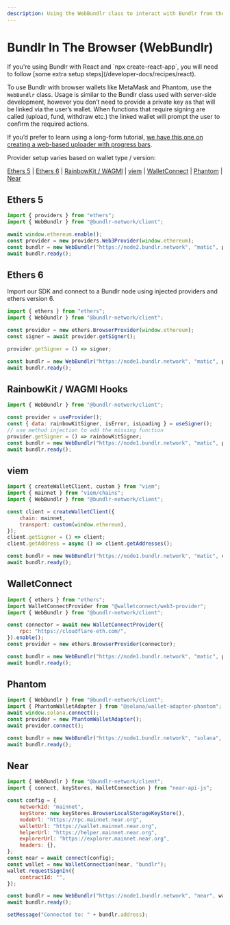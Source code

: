 ```yaml
---
description: Using the WebBundlr class to interact with Bundlr from the browser
---
```



# Bundlr In The Browser (WebBundlr)

<Callout emoji="🚀">
	If you're using Bundlr with React and `npx create-react-app`, you will need to follow
	[some extra setup steps](/developer-docs/recipes/react).
</Callout>

To use Bundlr with browser wallets like MetaMask and Phantom, use the `WebBundlr` class. Usage is similar to the Bundlr class used with server-side development, however you don’t need to provide a private key as that will be linked via the user’s wallet. When functions that require signing are called (upload, fund, withdraw etc.) the linked wallet will prompt the user to confirm the required actions.

If you’d prefer to learn using a long-form tutorial, [we have this one on creating a web-based uploader with progress bars](/tutorials/file-uploader).

Provider setup varies based on wallet type / version:

[Ethers 5](/developer-docs/sdk/bundlr-in-the-browser#ethers-5) | [Ethers 6](/developer-docs/sdk/bundlr-in-the-browser#ethers-6) | [RainbowKit / WAGMI](/developer-docs/sdk/bundlr-in-the-browser#rainbowkit--wagmi-hooks) | [viem](/developer-docs/sdk/bundlr-in-the-browser#viem) | [WalletConnect](/developer-docs/sdk/bundlr-in-the-browser#walletconnect) | [Phantom](/developer-docs/sdk/bundlr-in-the-browser#phantom) | [Near](/developer-docs/sdk/bundlr-in-the-browser#near)

## Ethers 5

```js
import { providers } from "ethers";
import { WebBundlr } from "@bundlr-network/client";

await window.ethereum.enable();
const provider = new providers.Web3Provider(window.ethereum);
const bundlr = new WebBundlr("https://node2.bundlr.network", "matic", provider);
await bundlr.ready();
```

## Ethers 6

Import our SDK and connect to a Bundlr node using injected providers and ethers version 6.

```js
import { ethers } from "ethers";
import { WebBundlr } from "@bundlr-network/client";

const provider = new ethers.BrowserProvider(window.ethereum);
const signer = await provider.getSigner();

provider.getSigner = () => signer;

const bundlr = new WebBundlr("https://node1.bundlr.network", "matic", provider);
await bundlr.ready();
```

## RainbowKit / WAGMI Hooks

```js
import { WebBundlr } from "@bundlr-network/client";

const provider = useProvider();
const { data: rainbowKitSigner, isError, isLoading } = useSigner();
// use method injection to add the missing function
provider.getSigner = () => rainbowKitSigner;
const bundlr = new WebBundlr("https://node1.bundlr.network", "matic", provider);
await bundlr.ready();
```

## viem

```js
import { createWalletClient, custom } from "viem";
import { mainnet } from "viem/chains";
import { WebBundlr } from "@bundlr-network/client";

const client = createWalletClient({
	chain: mainnet,
	transport: custom(window.ethereum),
});
client.getSigner = () => client;
client.getAddress = async () => client.getAddresses();

const bundlr = new WebBundlr("https://node1.bundlr.network", "matic", client);
await bundlr.ready();
```

## WalletConnect

```js
import { ethers } from "ethers";
import WalletConnectProvider from "@walletconnect/web3-provider";
import { WebBundlr } from "@bundlr-network/client";

const connector = await new WalletConnectProvider({
	rpc: "https://cloudflare-eth.com/",
}).enable();
const provider = new ethers.BrowserProvider(connector);

const bundlr = new WebBundlr("https://node1.bundlr.network", "matic", provider);
await bundlr.ready();
```

## Phantom

```js
import { WebBundlr } from "@bundlr-network/client";
import { PhantomWalletAdapter } from "@solana/wallet-adapter-phantom";
await window.solana.connect();
const provider = new PhantomWalletAdapter();
await provider.connect();

const bundlr = new WebBundlr("https://node1.bundlr.network", "solana", provider);
await bundlr.ready();
```

## Near

```js
import { WebBundlr } from "@bundlr-network/client";
import { connect, keyStores, WalletConnection } from "near-api-js";

const config = {
	networkId: "mainnet",
	keyStore: new keyStores.BrowserLocalStorageKeyStore(),
	nodeUrl: "https://rpc.mainnet.near.org",
	walletUrl: "https://wallet.mainnet.near.org",
	helperUrl: "https://helper.mainnet.near.org",
	explorerUrl: "https://explorer.mainnet.near.org",
	headers: {},
};
const near = await connect(config);
const wallet = new WalletConnection(near, "bundlr");
wallet.requestSignIn({
	contractId: "",
});

const bundlr = new WebBundlr("https://node1.bundlr.network", "near", wallet);
await bundlr.ready();

setMessage("Connected to: " + bundlr.address);
```
